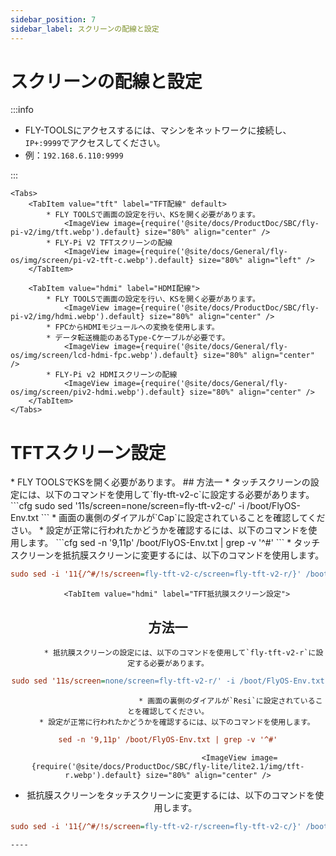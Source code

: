 ```yaml
---
sidebar_position: 7
sidebar_label: スクリーンの配線と設定
---
```





# スクリーンの配線と設定

:::info

* FLY-TOOLSにアクセスするには、マシンをネットワークに接続し、`IP+:9999`でアクセスしてください。
* 例：`192.168.6.110:9999`

:::

    <Tabs>
        <TabItem value="tft" label="TFT配線" default>
            * FLY TOOLSで画面の設定を行い、KSを開く必要があります。
                <ImageView image={require('@site/docs/ProductDoc/SBC/fly-pi-v2/img/tft.webp').default} size="80%" align="center" />
            * FLY-Pi V2 TFTスクリーンの配線
                <ImageView image={require('@site/docs/General/fly-os/img/screen/pi-v2-tft-c.webp').default} size="80%" align="left" />
        </TabItem>

        <TabItem value="hdmi" label="HDMI配線">
            * FLY TOOLSで画面の設定を行い、KSを開く必要があります。
                <ImageView image={require('@site/docs/ProductDoc/SBC/fly-pi-v2/img/hdmi.webp').default} size="80%" align="center" />               
            * FPCからHDMIモジュールへの変換を使用します。
            * データ転送機能のあるType-Cケーブルが必要です。
                <ImageView image={require('@site/docs/General/fly-os/img/screen/lcd-hdmi-fpc.webp').default} size="80%" align="center" />
            * FLY-Pi v2 HDMIスクリーンの配線
                <ImageView image={require('@site/docs/General/fly-os/img/screen/piv2-hdmi.webp').default} size="80%" align="center" />
        </TabItem>
    </Tabs>

# TFTスクリーン設定

<Tabs>
    <TabItem value="tft" label="TFTスクリーン" default>
        * FLY TOOLSでKSを開く必要があります。
            <ImageView image={require('@site/docs/ProductDoc/SBC/fly-lite/lite2.1/img/ks.webp').default} size="80%" align="center" />
        <Tabs>
    <TabItem value="tft" label="TFTタッチスクリーン設定" default>
## 方法一    
         * タッチスクリーンの設定には、以下のコマンドを使用して`fly-tft-v2-c`に設定する必要があります。
```cfg
sudo sed '11s/screen=none/screen=fly-tft-v2-c/' -i /boot/FlyOS-Env.txt
```
         * 画面の裏側のダイアルが`Cap`に設定されていることを確認してください。
    * 設定が正常に行われたかどうかを確認するには、以下のコマンドを使用します。
```cfg
sed -n '9,11p' /boot/FlyOS-Env.txt | grep -v '^#'
```
        <ImageView image={require('@site/docs/ProductDoc/SBC/fly-lite/lite2.1/img/tft-c.webp').default} size="80%" align="center" />
 * タッチスクリーンを抵抗膜スクリーンに変更するには、以下のコマンドを使用します。

```cfg
sudo sed -i '11{/^#/!s/screen=fly-tft-v2-c/screen=fly-tft-v2-r/}' /boot/FlyOS-Env.txt
``` 
</TabItem>

        <TabItem value="hdmi" label="TFT抵抗膜スクリーン設定">
## 方法一        
           * 抵抗膜スクリーンの設定には、以下のコマンドを使用して`fly-tft-v2-r`に設定する必要があります。
```cfg
sudo sed '11s/screen=none/screen=fly-tft-v2-r/' -i /boot/FlyOS-Env.txt
```
                                * 画面の裏側のダイアルが`Resi`に設定されていることを確認してください。
        * 設定が正常に行われたかどうかを確認するには、以下のコマンドを使用します。
```cfg
sed -n '9,11p' /boot/FlyOS-Env.txt | grep -v '^#'
```
                                    <ImageView image={require('@site/docs/ProductDoc/SBC/fly-lite/lite2.1/img/tft-r.webp').default} size="80%" align="center" />
 * 抵抗膜スクリーンをタッチスクリーンに変更するには、以下のコマンドを使用します。

```cfg
sudo sed -i '11{/^#/!s/screen=fly-tft-v2-r/screen=fly-tft-v2-c/}' /boot/FlyOS-Env.txt
```
</TabItem>
</Tabs>    
</TabItem>
</Tabs>

    ----
